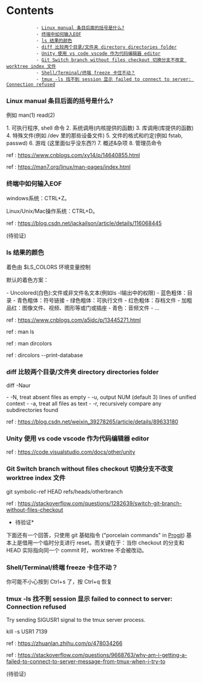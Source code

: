 = Contents =
            - [[#Linux manual 条目后面的括号是什么?|Linux manual 条目后面的括号是什么?]]
            - [[#终端中如何输入EOF|终端中如何输入EOF]]
            - [[#ls 结果的颜色|ls 结果的颜色]]
            - [[#diff 比较两个目录/文件夹 directory directories folder|diff 比较两个目录/文件夹 directory directories folder]]
            - [[#Unity 使用 vs code vscode 作为代码编辑器 editor|Unity 使用 vs code vscode 作为代码编辑器 editor]]
            - [[#Git Switch branch without files checkout 切换分支不改变 worktree index 文件|Git Switch branch without files checkout 切换分支不改变 worktree index 文件]]
            - [[#Shell/Terminal/终端 freeze 卡住不动？|Shell/Terminal/终端 freeze 卡住不动？]]
            - [[#tmux -ls 找不到 session 显示 failed to connect to server: Connection refused|tmux -ls 找不到 session 显示 failed to connect to server: Connection refused]]

=== Linux manual 条目后面的括号是什么? ===

例如 man(1) read(2)

1. 可执行程序, shell 命令
2. 系统调用(内核提供的函数)
3. 库调用(库提供的函数)
4. 特殊文件(例如 /dev 里的那些设备文件)
5. 文件的格式和约定(例如 fstab, passwd)
6. 游戏 (这里面似乎没东西?)
7. 概述&杂项
8. 管理员命令

ref : https://www.cnblogs.com/xy14/p/14640855.html

ref : https://man7.org/linux/man-pages/index.html

=== 终端中如何输入EOF ===

windows系统：CTRL+Z。

Linux/Unix/Mac操作系统：CTRL+D。

ref : https://blog.csdn.net/jackailson/article/details/116068445

(待验证)

=== ls 结果的颜色 ===

着色由 $LS_COLORS 环境变量控制

默认的着色方案：

- Uncolored(白色):文件或非文件名文本(例如ls -l输出中的权限)
- 蓝色粗体：目录
- 青色粗体：符号链接
- 绿色粗体：可执行文件
- 红色粗体：存档文件
- 加粗品红：图像文件、视频、图形等或门或插座
- 青色：音频文件
- ...


ref : https://www.cnblogs.com/a5idc/p/13445271.html

ref : man ls

ref : man dircolors

ref : dircolors --print-database

=== diff 比较两个目录/文件夹 directory directories folder ===

diff -Naur <dir1> <dir2>

- -N, treat absent files as empty
- -u, output NUM (default 3) lines of unified context
- -a, treat all files as text
- -r, recursively compare any subdirectories found

ref : https://blog.csdn.net/weixin_39278265/article/details/89633180

=== Unity 使用 vs code vscode 作为代码编辑器 editor ===

ref : https://code.visualstudio.com/docs/other/unity

=== Git Switch branch without files checkout 切换分支不改变 worktree index 文件 ===

git symbolic-ref HEAD refs/heads/otherbranch

ref : https://stackoverflow.com/questions/1282639/switch-git-branch-without-files-checkout

*待验证*
下面还有一个回答，只使用 git 基础指令 ("porcelain commands" in [[https://git-scm.com/book/en/v2|Progit]])
基本上是借用一个临时分支进行 reset。而关键在于：当你 checkout 的分支和 HEAD 实际指向同一个 commit 时，worktree 不会被改动。

=== Shell/Terminal/终端 freeze 卡住不动？ ===

你可能不小心按到 Ctrl+s 了，按 Ctrl+q 恢复

=== tmux -ls 找不到 session 显示 failed to connect to server: Connection refused ===

Try sending SIGUSR1 signal to the tmux server process.

kill -s USR1 7139

ref : https://zhuanlan.zhihu.com/p/478034266

ref : https://stackoverflow.com/questions/9668763/why-am-i-getting-a-failed-to-connect-to-server-message-from-tmux-when-i-try-to

(待验证)



